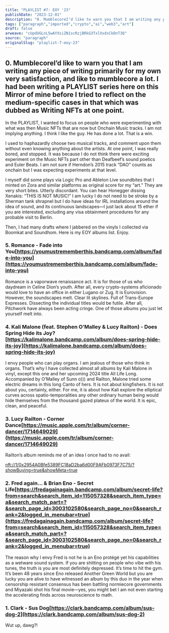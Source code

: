 ```yaml
---
title: "PLAYLIST #7: EOY '23"
publishDate: "2023-12-01"
description: "0. MumblecoreI’d like to warn you that I am writing any piece of writing primarily for my own very satisfaction, and like to mumblecore a lot. I had ......"
tags: ["paragraph","imported","crypto","ai","web3","art"]
draft: false
arweave: "cUpdUGLnL5wAYXsiZN1scRzjBRkG3TxlXxdsCkDnT3Q"
source: "paragraph"
originalSlug: "playlist-7-eoy-23"
---
```


## 0. MumblecoreI’d like to warn you that I am writing any piece of writing primarily for my own very satisfaction, and like to mumblecore a lot. I had been writing a PLAYLIST series here on this Mirror of mine before I tried to reflect on the medium-specific cases in that which was dubbed as Writing NFTs at one point.

In the PLAYLIST, I wanted to focus on people who were experimenting with what was then Music NFTs that are now but Onchain Music tracks. I am not implying anything. I think I like the guy. He has done a lot. That is a win.

I used to haphazardly choose two musical tracks, and comment upon them without even knowing anything about the artists. At one point, I was really bored, and stopped. It was because I do not think there were exciting experiment on the Music NFTs part other than Deafbeef’s sound poetics and Euler Beats. I am not sure if Herndon’s 2015 track “DAO” counts as onchain but I was expecting experiments at that level.

I myself did some plays via Logic Pro and Ableton Live soundbites that I minted on Zora and similar platforms as original score for my “art.” They are very short bites. Utterly discordant. You can hear Honegger dissing Xenakis: “THIS IS NOT MUSIC!” I am lucky I do not need to be stroke by a Sherman tank shrapnel but I do have ideas for IRL installations around the idea of sound, and its continuous landscapes—I just lack about 15 ether if you are interested, excluding any visa obtainment procedures for any probable visit to Berlin.

Then, I had many drafts where I jabbered on the vinyls I collected via Boomkat and Soundhom. Here is my EOY albums list. Enjoy.

### 5. Romance - Fade into You[https://youmustrememberthis.bandcamp.com/album/fade-into-you](https://youmustrememberthis.bandcamp.com/album/fade-into-you)

Romance is a vaporwave renaissance act. It is for those of us who daydream in Celine Dion’s youth. After all, every crypto-systems aficionado would love to have an office in either Lugano or Zug. It is Eurovision. However, the soundscapes melt. Clear lit skylines. Full of Trans-Europe Expresses. Dissecting the individual titles would be futile. After all, Pitchwork have always been acting cringe. One of those albums you just let yourself melt into.

### 4. Kali Malone (feat. Stephen O’Malley & Lucy Railton) - Does Spring Hide its Joy?[https://kalimalone.bandcamp.com/album/does-spring-hide-its-joy](https://kalimalone.bandcamp.com/album/does-spring-hide-its-joy)

I envy people who can play organs. I am jealous of those who think in organs. That’s why I have collected almost all albums by Kali Malone in vinyl, except this one and her upcoming 2024 title All Life Long. Accompanied by O’Malley of Sunn o))) and Railton, Malone tried some electric dreams in this long Canto of hers. It is not about kingfishers. It is not about you, certainly, either. For me, it is about how Kali explore the elliptical curves across spatio-temporalities any other ordinary human being would hide themselves from the thousand gazed plateux of the world. It is epic, clean, and peaceful.

### 3. Lucy Railton - Corner Dance[https://music.apple.com/tr/album/corner-dancer/1714649029](https://music.apple.com/tr/album/corner-dancer/1714649029)

Railton’s album reminds me of an idea I once had to no avail:

[nft://1/0x2954A0Bfe5389FC18aD2ba6d00F9AFb0973F7C75/?showBuying=true&showMeta=true](nft://1/0x2954A0Bfe5389FC18aD2ba6d00F9AFb0973F7C75/?showBuying=true&showMeta=true)

### 2. Fred again… & Brian Eno - Secret Life[https://fredagainagain.bandcamp.com/album/secret-life?from=search&search_item_id=115057328&search_item_type=a&search_match_part=?&search_page_id=3003102580&search_page_no=0&search_rank=2&logged_in_menubar=true](https://fredagainagain.bandcamp.com/album/secret-life?from=search&search_item_id=115057328&search_item_type=a&search_match_part=?&search_page_id=3003102580&search_page_no=0&search_rank=2&logged_in_menubar=true)

The reason why I envy Fred is not he is an Eno protégé yet his capabilities as a wetware sound system. If you are shitting on people who vibe with his tunes, the truth is you are most definitely depressed. It’s time to hit the gym. It’s been 48 years since Eno released Another Green World but you are lucky you are alive to have witnessed an album by this duo in the year when censorship resistant consensus has been battling normiecore governments and Miyazaki shot his final movie—yes, you might bet I am not even starting the accelerating finds across neuroscience to math.

### 1. Clark - Sus Dog[https://clark.bandcamp.com/album/sus-dog-2](https://clark.bandcamp.com/album/sus-dog-2)

Wut up, dawg?!
